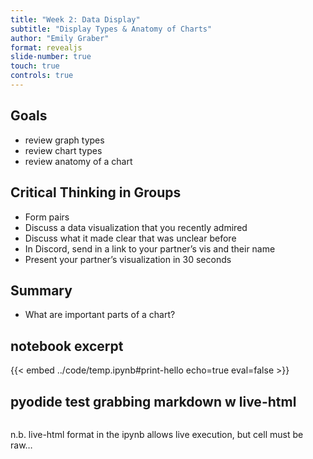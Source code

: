 ```yaml
---
title: "Week 2: Data Display"
subtitle: "Display Types & Anatomy of Charts"
author: "Emily Graber"
format: revealjs
slide-number: true
touch: true
controls: true
---
```


## Goals

::: incremental
- review graph types
- review chart types
- review anatomy of a chart
:::

## Critical Thinking in Groups

::: incremental
- Form pairs
- Discuss a data visualization that you recently admired
- Discuss what it made clear that was unclear before
- In Discord, send in a link to your partner's vis and their name
- Present your partner's visualization in 30 seconds
:::

## Summary

::: incremental
- What are important parts of a chart? 
:::

## notebook excerpt

::: incremental
{{< embed ../code/temp.ipynb#print-hello echo=true eval=false >}}
:::

## pyodide test grabbing markdown w live-html

```.markdown
```

n.b. live-html format in the ipynb allows live execution, but cell must be raw...
